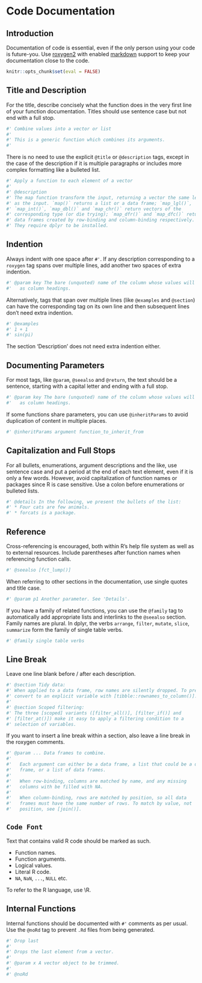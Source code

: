 # Code Documentation

## Introduction

Documentation of code is essential, even if the only person using your code 
is future-you. Use [roxygen2](https://github.com/klutometis/roxygen) with 
enabled [markdown](https://github.com/klutometis/roxygen/blob/master/vignettes/markdown.Rmd)
support to keep your documentation close to the code.

```r
knitr::opts_chunk$set(eval = FALSE)
```

## Title and Description

For the title, describe concisely what the function does in the very 
first line of your function documentation. Titles should use sentence case 
but not end with a full stop.

```r
#' Combine values into a vector or list
#' 
#' This is a generic function which combines its arguments.
#'
```

There is no need to use the explicit `@title` or `@description` tags, except 
in the case of the description if it is multiple paragraphs or includes 
more complex formatting like a bulleted list.

```r
#' Apply a function to each element of a vector
#'
#' @description
#' The map function transform the input, returning a vector the same length
#' as the input. `map()` returns a list or a data frame; `map_lgl()`,
#' `map_int()`, `map_dbl()` and `map_chr()` return vectors of the
#' corresponding type (or die trying); `map_dfr()` and `map_dfc()` return
#' data frames created by row-binding and column-binding respectively.
#' They require dplyr to be installed.

```

## Indention

Always indent with one space after `#'`. If any description corresponding to a 
`roxygen` tag spans over multiple lines, add another two spaces of extra 
indention.

```r
#' @param key The bare (unquoted) name of the column whose values will be used 
#'   as column headings. 
```

Alternatively, tags that span over multiple lines (like `@examples` and 
`@section`) can have the corresponding tag on its own line and then subsequent 
lines don't need extra indention.

```r
#' @examples
#' 1 + 1
#' sin(pi)
```

The section 'Description' does not need extra indention either.

## Documenting Parameters

For most tags, like `@param`, `@seealso` and `@return`, the text should be a 
sentence, starting with a capital letter and ending with a full stop.

```r
#' @param key The bare (unquoted) name of the column whose values will be used 
#'   as column headings. 
```

If some functions share parameters, you can use `@inheritParams` to avoid 
duplication of content in multiple places.

```r
#' @inheritParams argument function_to_inherit_from
```

## Capitalization and Full Stops

For all bullets, enumerations, argument descriptions and the like, use sentence
case and put a period at the end of each text element, even if it is only a few 
words. However, avoid capitalization of function names or packages since R is 
case sensitive. Use a colon before enumerations or bulleted lists.

```r
#' @details In the following, we present the bullets of the list:
#' * Four cats are few animals.
#' * forcats is a package.
```

## Reference

Cross-referencing is encouraged, both within R's help file system as well as to 
external resources. Include parentheses after function names when referencing 
function calls.

```r
#' @seealso [fct_lump()] 
```

When referring to other sections in the documentation, use single quotes and 
title case.

```r
#' @param p1 Another parameter. See 'Details'.
```

If you have a family of related functions, you can use the `@family` tag to 
automatically add appropriate lists and interlinks to the `@seealso` section.
Family names are plural. In dplyr, the verbs `arrange`, `filter`, `mutate`,
`slice`, `summarize` form the family of single table verbs.

```r
#' @family single table verbs
```

## Line Break

Leave one line blank before / after each description.

```r
#' @section Tidy data:
#' When applied to a data frame, row names are silently dropped. To preserve,
#' convert to an explicit variable with [tibble::rownames_to_column()].
#'
#' @section Scoped filtering:
#' The three [scoped] variants ([filter_all()], [filter_if()] and
#' [filter_at()]) make it easy to apply a filtering condition to a
#' selection of variables.
```

If you want to insert a line break within a section, also leave a line break in 
the roxygen comments.

```r
#' @param ... Data frames to combine.
#'
#'   Each argument can either be a data frame, a list that could be a data
#'   frame, or a list of data frames.
#'
#'   When row-binding, columns are matched by name, and any missing
#'   columns with be filled with NA.
#'
#'   When column-binding, rows are matched by position, so all data
#'   frames must have the same number of rows. To match by value, not
#'   position, see [join()].
```

## `Code Font`

Text that contains valid R code should be marked as such.

* Function names.
* Function arguments. 
* Logical values.
* Literal R code.
* `NA`, `NaN`, `...`, `NULL` etc.

To refer to the R language, use \\R.

## Internal Functions

Internal functions should be documented with `#'` comments as per usual. 
Use the `@noRd` tag to prevent `.Rd` files from being generated.

```r
#' Drop last
#'
#' Drops the last element from a vector.
#'
#' @param x A vector object to be trimmed.
#'
#' @noRd
```

